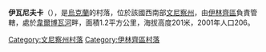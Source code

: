 {{coord|48|57|28|N|29|23|11|E|scale:30000|display=title}}

'''伊瓦尼夫卡'''（{{lang-uk|Іванівка}}），是[[烏克蘭|烏克蘭]]的村落，位於該國西南部[[文尼察州|文尼察州]]，由[[伊林齊區|伊林齊區]]負責管轄，處於[[韋爾博瓦河_(洛赫馬尼齊亞河支流)|韋爾博瓦河]]畔，面積1.2平方公里，海拔高度201米，2001年人口206。

[[Category:文尼察州村落|Category:文尼察州村落]]
[[Category:伊林齊區村落|Category:伊林齊區村落]]


{{Vinnytsia-geo-stub}}